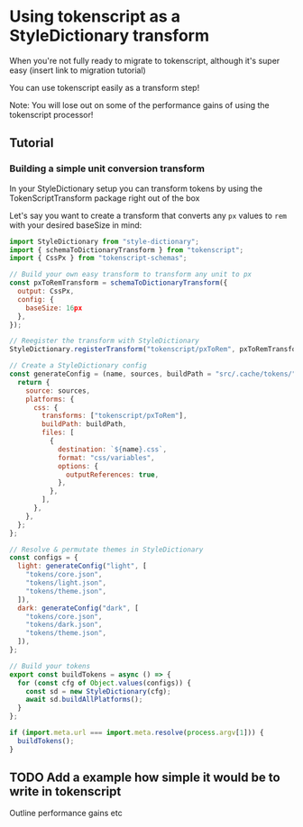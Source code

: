 # Using tokenscript as a StyleDictionary transform

When you're not fully ready to migrate to tokenscript, although it's super easy (insert link to migration tutorial)

You can use tokenscript easily as a transform step!

Note: You will lose out on some of the performance gains of using the tokenscript processor!

## Tutorial

### Building a simple unit conversion transform

In your StyleDictionary setup you can transform tokens by using the TokenScriptTransform package right out of the box

Let's say you want to create a transform that converts any `px` values to `rem` with your desired baseSize in mind:

```javascript
import StyleDictionary from "style-dictionary";
import { schemaToDictionaryTransform } from "tokenscript";
import { CssPx } from "tokenscript-schemas";

// Build your own easy transform to transform any unit to px
const pxToRemTransform = schemaToDictionaryTransform({ 
  output: CssPx, 
  config: { 
    baseSize: 16px 
  }, 
});

// Reegister the transform with StyleDictionary
StyleDictionary.registerTransform("tokenscript/pxToRem", pxToRemTransform);

// Create a StyleDictionary config
const generateConfig = (name, sources, buildPath = "src/.cache/tokens/") => {
  return {
    source: sources,
    platforms: {
      css: {
        transforms: ["tokenscript/pxToRem"],
        buildPath: buildPath,
        files: [
          {
            destination: `${name}.css`,
            format: "css/variables",
            options: {
              outputReferences: true,
            },
          },
        ],
      },
    },
  };
};

// Resolve & permutate themes in StyleDictionary
const configs = {
  light: generateConfig("light", [
    "tokens/core.json",
    "tokens/light.json",
    "tokens/theme.json",
  ]),
  dark: generateConfig("dark", [
    "tokens/core.json",
    "tokens/dark.json",
    "tokens/theme.json",
  ]),
};

// Build your tokens
export const buildTokens = async () => {
  for (const cfg of Object.values(configs)) {
    const sd = new StyleDictionary(cfg);
    await sd.buildAllPlatforms();
  }
};

if (import.meta.url === import.meta.resolve(process.argv[1])) {
  buildTokens();
}
```

## TODO Add a example how simple it would be to write in tokenscript

Outline performance gains etc

